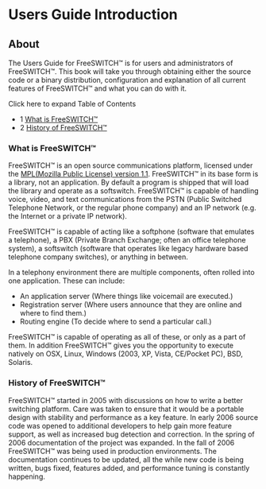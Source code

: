 
# Users Guide Introduction 

 

## About

The Users Guide for FreeSWITCH™ is for users and administrators of FreeSWITCH™. This book will take you through obtaining either the source code or a binary distribution, configuration and explanation of all current features of FreeSWITCH™ and what you can do with it.

Click here to expand Table of Contents

* 1 [What is FreeSWITCH™](#what-is-freeswitch)
* 2 [History of FreeSWITCH™](#history-of-freeswitch)

### What is FreeSWITCH™

FreeSWITCH™ is an open source communications platform, licensed under the [MPL(Mozilla Public License) version 1.1](http://www.mozilla.org/MPL/). FreeSWITCH™ in its base form is a library, not an application. By default a program is shipped that will load the library and operate as a softswitch. FreeSWITCH™ is capable of handling voice, video, and text communications from the PSTN (Public Switched Telephone Network, or the regular phone company) and an IP network (e.g. the Internet or a private IP network).

FreeSWITCH™ is capable of acting like a softphone (software that emulates a telephone), a PBX (Private Branch Exchange; often an office telephone system), a softswitch (software that operates like legacy hardware based telephone company switches), or anything in between.

In a telephony environment there are multiple components, often rolled into one application. These can include:

* An application server (Where things like voicemail are executed.)
* Registration server (Where users announce that they are online and where to find them.)
* Routing engine (To decide where to send a particular call.)

FreeSWITCH™ is capable of operating as all of these, or only as a part of them. In addition FreeSWITCH™ gives you the opportunity to execute natively on OSX, Linux, Windows (2003, XP, Vista, CE/Pocket PC), BSD, Solaris.

### History of FreeSWITCH™

FreeSWITCH™ started in 2005 with discussions on how to write a better switching platform. Care was taken to ensure that it would be a portable design with stability and performance as a key feature. In early 2006 source code was opened to additional developers to help gain more feature support, as well as increased bug detection and correction. In the spring of 2006 documentation of the project was expanded. In the fall of 2006 FreeSWITCH™ was being used in production environments. The documentation continues to be updated, all the while new code is being written, bugs fixed, features added, and performance tuning is constantly happening.


